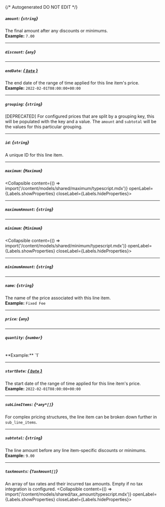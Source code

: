 {/* Autogenerated DO NOT EDIT  */}

##### `amount`: *{`string`}*
The final amount after any discounts or minimums.
<br/>
**Example:** `7.00`

---
##### `discount`: *{`any`}*

---
##### `endDate`: [*{ `Date` }*](https://developer.mozilla.org/en-US/docs/Web/JavaScript/Reference/Global_Objects/Date)
The end date of the range of time applied for this line item's price.
<br/>
**Example:** `2022-02-01T08:00:00+00:00`

---
##### `grouping`: *{`string`}*
[DEPRECATED] For configured prices that are split by a grouping key, this will be populated with the key and a value. The `amount` and `subtotal` will be the values for this particular grouping.

---
##### `id`: *{`string`}*
A unique ID for this line item.

---
##### `maximum`: *{`Maximum`}*
<Collapsible content={() => import('/content/models/shared/maximum/typescript.mdx')} openLabel={Labels.showProperties} closeLabel={Labels.hideProperties}>
</Collapsible>

---
##### `maximumAmount`: *{`string`}*

---
##### `minimum`: *{`Minimum`}*
<Collapsible content={() => import('/content/models/shared/minimum/typescript.mdx')} openLabel={Labels.showProperties} closeLabel={Labels.hideProperties}>
</Collapsible>

---
##### `minimumAmount`: *{`string`}*

---
##### `name`: *{`string`}*
The name of the price associated with this line item.
<br/>
**Example:** `Fixed Fee`

---
##### `price`: *{`any`}*

---
##### `quantity`: *{`number`}*
<br/>
**Example:** `1`

---
##### `startDate`: [*{ `Date` }*](https://developer.mozilla.org/en-US/docs/Web/JavaScript/Reference/Global_Objects/Date)
The start date of the range of time applied for this line item's price.
<br/>
**Example:** `2022-02-01T08:00:00+00:00`

---
##### `subLineItems`: *{`*any*[]`}*
For complex pricing structures, the line item can be broken down further in `sub_line_items`.

---
##### `subtotal`: *{`string`}*
The line amount before any line item\-specific discounts or minimums.
<br/>
**Example:** `9.00`

---
##### `taxAmounts`: *{`TaxAmount[]`}*
An array of tax rates and their incurred tax amounts. Empty if no tax integration is configured.
<Collapsible content={() => import('/content/models/shared/tax_amount/typescript.mdx')} openLabel={Labels.showProperties} closeLabel={Labels.hideProperties}>
</Collapsible>


